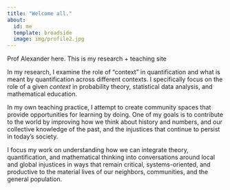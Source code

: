```yaml
---
title: "Welcome all."
about:
  id: me
  template: broadside
  image: img/profile2.jpg
---
```


Prof Alexander here. 
This is my research + teaching site 

In my research, I examine the role of "context" in quantification and what is meant by quantification across different contexts. I specifically focus on the role of a given *context* in probability theory, statistical data analysis, and mathematical education.

In my own teaching practice, I attempt to create community spaces that provide opportunities for learning by doing. One of my goals is to contribute to the world by improving how we think about history and numbers, and our collective knowledge of the past, and the injustices that continue to persist in today's society.

I focus my work on understanding how we can integrate theory, quantification, and mathematical thinking into conversations around local and global injustices in ways that remain critical, systems-oriented, and productive to the material lives of our neighbors, communities, and the general population.